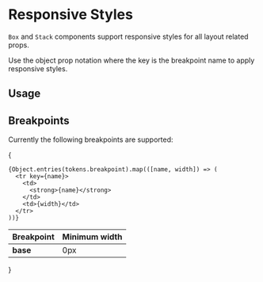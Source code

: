 
# Responsive Styles

`Box` and `Stack` components support responsive styles for all layout related props.

Use the object prop notation where the key is the breakpoint name to apply responsive styles.

## Usage

<ax-demo iframe="/docs/responsive-styles-demo/" name="responsive-usage" />

## Breakpoints

Currently the following breakpoints are supported:

{<table>

  <thead>
    <tr>
      <th>Breakpoint</th>
      <th>Minimum width</th>
    </tr>
  </thead>
  <tbody>
    <tr>
      <td>
        <strong>base</strong>
      </td>
      <td>0px</td>
    </tr>

    {Object.entries(tokens.breakpoint).map(([name, width]) => (
      <tr key={name}>
        <td>
          <strong>{name}</strong>
        </td>
        <td>{width}</td>
      </tr>
    ))}

  </tbody>
</table>}
